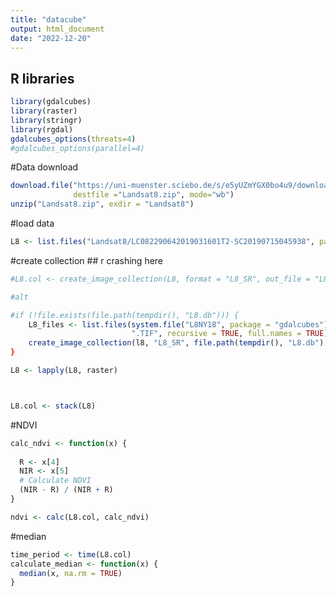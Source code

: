 ---
title: "datacube"
output: html_document
date: "2022-12-20"
---


## R libraries



```{r }
library(gdalcubes)
library(raster)
library(stringr)
library(rgdal)
gdalcubes_options(threats=4)
#gdalcubes_options(parallel=4)
```

#Data download

```{r}
download.file("https://uni-muenster.sciebo.de/s/e5yUZmYGX0bo4u9/download",
              destfile ="Landsat8.zip", mode="wb")
unzip("Landsat8.zip", exdir = "Landsat8")
```

#load data

```{r}
L8 <- list.files("Landsat8/LC082290642019031601T2-SC20190715045938", pattern = ".tif", recursive = TRUE, full.names = TRUE)
```

#create collection
## 
r crashing here

```{r}
#L8.col <- create_image_collection(L8, format = "L8_SR", out_file = "L8.db")

#alt

#if (!file.exists(file.path(tempdir(), "L8.db"))) {
    L8_files <- list.files(system.file("L8NY18", package = "gdalcubes"),
                           ".TIF", recursive = TRUE, full.names = TRUE)
    create_image_collection(l8, "L8_SR", file.path(tempdir(), "L8.db"), quiet = TRUE) 
}

```

```{r}

L8 <- lapply(L8, raster)



L8.col <- stack(L8)

```

#NDVI

```{r}
calc_ndvi <- function(x) {
  
  R <- x[4]
  NIR <- x[5]
  # Calculate NDVI
  (NIR - R) / (NIR + R)
}

ndvi <- calc(L8.col, calc_ndvi)
```

#median

```{r}
time_period <- time(L8.col)
calculate_median <- function(x) {
  median(x, na.rm = TRUE)
}

```

